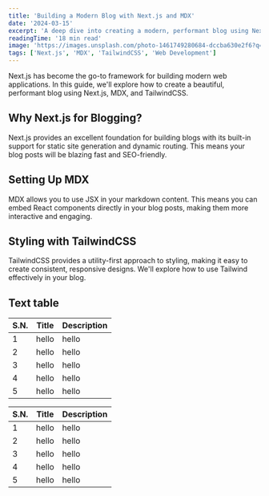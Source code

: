 ```yaml
---
title: 'Building a Modern Blog with Next.js and MDX'
date: '2024-03-15'
excerpt: 'A deep dive into creating a modern, performant blog using Next.js, MDX, and TailwindCSS. Learn about static site generation, dynamic routing, and responsive design.'
readingTime: '18 min read'
image: 'https://images.unsplash.com/photo-1461749280684-dccba630e2f6?q=80&w=2069&auto=format&fit=crop'
tags: ['Next.js', 'MDX', 'TailwindCSS', 'Web Development']
---
```


Next.js has become the go-to framework for building modern web applications. In this guide, we'll explore how to create a beautiful, performant blog using Next.js, MDX, and TailwindCSS.

## Why Next.js for Blogging?

Next.js provides an excellent foundation for building blogs with its built-in support for static site generation and dynamic routing. This means your blog posts will be blazing fast and SEO-friendly.

## Setting Up MDX

MDX allows you to use JSX in your markdown content. This means you can embed React components directly in your blog posts, making them more interactive and engaging.

## Styling with TailwindCSS

TailwindCSS provides a utility-first approach to styling, making it easy to create consistent, responsive designs. We'll explore how to use Tailwind effectively in your blog.

## Text table

|S.N.|Title|Description|
|---|---|---|
|1|hello|hello|
|2|hello|hello|
|3|hello|hello|
|4|hello|hello|
|5|hello|hello|

|S.N.|Title|Description|
|---|---|---|
|1|hello|hello|
|2|hello|hello|
|3|hello|hello|
|4|hello|hello|
|5|hello|hello|
